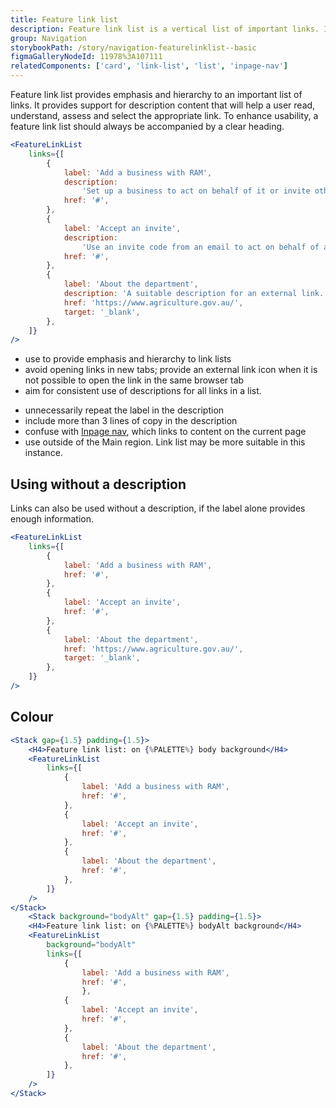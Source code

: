 ```yaml
---
title: Feature link list
description: Feature link list is a vertical list of important links. It adds prominence and additional information to help users find and understand the navigation items.
group: Navigation
storybookPath: /story/navigation-featurelinklist--basic
figmaGalleryNodeId: 11978%3A107111
relatedComponents: ['card', 'link-list', 'list', 'inpage-nav']
---
```


Feature link list provides emphasis and hierarchy to an important list of links. It provides support for description content that will help a user read, understand, assess and select the appropriate link. To enhance usability, a feature link list should always be accompanied by a clear heading.

```jsx live
<FeatureLinkList
	links={[
		{
			label: 'Add a business with RAM',
			description:
				'Set up a business to act on behalf of it or invite others to. You can do this if you are responsible for this business in Relationship Authorisation Manager (RAM).',
			href: '#',
		},
		{
			label: 'Accept an invite',
			description:
				'Use an invite code from an email to act on behalf of a business.',
			href: '#',
		},
		{
			label: 'About the department',
			description: 'A suitable description for an external link.',
			href: 'https://www.agriculture.gov.au/',
			target: '_blank',
		},
	]}
/>
```

<DoHeading />

- use to provide emphasis and hierarchy to link lists
- avoid opening links in new tabs; provide an external link icon when it is not possible to open the link in the same browser tab
- aim for consistent use of descriptions for all links in a list.

<DontHeading />

- unnecessarily repeat the label in the description
- include more than 3 lines of copy in the description
- confuse with [Inpage nav](/components/inpage-nav), which links to content on the current page
- use outside of the Main region. Link list may be more suitable in this instance.

## Using without a description

Links can also be used without a description, if the label alone provides enough information.

```jsx live
<FeatureLinkList
	links={[
		{
			label: 'Add a business with RAM',
			href: '#',
		},
		{
			label: 'Accept an invite',
			href: '#',
		},
		{
			label: 'About the department',
			href: 'https://www.agriculture.gov.au/',
			target: '_blank',
		},
	]}
/>
```

## Colour

```jsx live colorSection shadeAlt
<Stack gap={1.5} padding={1.5}>
	<H4>Feature link list: on {%PALETTE%} body background</H4>
	<FeatureLinkList
		links={[
			{
				label: 'Add a business with RAM',
				href: '#',
			},
			{
				label: 'Accept an invite',
				href: '#',
			},
			{
				label: 'About the department',
				href: '#',
			},
		]}
	/>
</Stack>
	<Stack background="bodyAlt" gap={1.5} padding={1.5}>
	<H4>Feature link list: on {%PALETTE%} bodyAlt background</H4>
	<FeatureLinkList
		background="bodyAlt"
		links={[
			{
				label: 'Add a business with RAM',
				href: '#',
				},
			{
				label: 'Accept an invite',
				href: '#',
			},
			{
				label: 'About the department',
				href: '#',
			},
		]}
	/>
</Stack>
```
